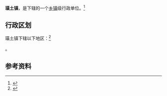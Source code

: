 {{中国乡级行政区|32/02/81/100/000}}

'''璜土镇'''，是{{PRC admin/fullname|32/02/81/100/000|3}}下辖的一个[[乡镇|乡镇]]级行政单位。<ref>{{PRC admin/ref sgc|{{PRC admin/parent|32/02/81/100/000}}}}</ref>

== 行政区划 ==

璜土镇下辖以下地区：<ref>{{PRC admin/ref sgc|32/02/81/100/000}}</ref>

{{PRC admin/children|32/02/81/100/000}}。

== 参考资料 ==

{{reflist}}

{{行政区划小作品}}
{{PRC admin/navcat|32/02/81/100/000}}